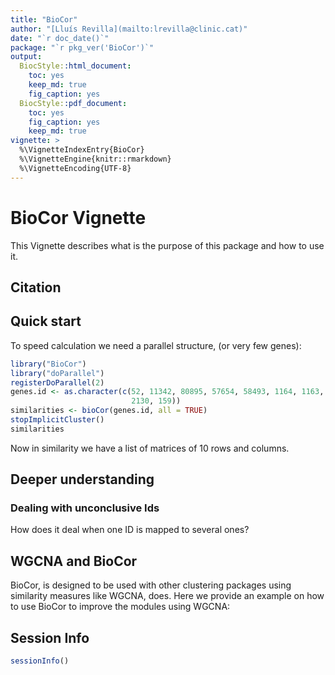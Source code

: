 ```yaml
---
title: "BioCor"
author: "[Lluís Revilla](mailto:lrevilla@clinic.cat)"
date: "`r doc_date()`"
package: "`r pkg_ver('BioCor')`"
output: 
  BiocStyle::html_document:
    toc: yes
    keep_md: true
    fig_caption: yes
  BiocStyle::pdf_document:
    toc: yes
    fig_caption: yes
    keep_md: true
vignette: >
  %\VignetteIndexEntry{BioCor}
  %\VignetteEngine{knitr::rmarkdown}
  %\VignetteEncoding{UTF-8}  
---
```


# BioCor Vignette

This Vignette describes what is the purpose of this package and how to use it.

## Citation

## Quick start

To speed calculation we need a parallel structure, (or very few genes):

```r
library("BioCor")
library("doParallel")
registerDoParallel(2)
genes.id <- as.character(c(52, 11342, 80895, 57654, 58493, 1164, 1163, 4150, 
                           2130, 159))
similarities <- bioCor(genes.id, all = TRUE)
stopImplicitCluster()
similarities
```
Now in similarity we have a list of matrices of 10 rows and columns. 

## Deeper understanding
### Dealing with unconclusive Ids
How does it deal when one ID is mapped to several ones?

## WGCNA and BioCor 

BioCor, is designed to be used with other clustering packages using similarity measures like WGCNA, does. Here we provide an example on how to use BioCor to improve the modules using WGCNA:

## Session Info
```r
sessionInfo()
```
